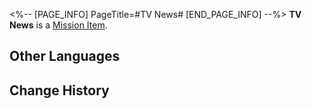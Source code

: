 <%-- [PAGE_INFO]
PageTitle=#TV News#
[END_PAGE_INFO] --%>
{{Item Infobox
|id          = 140422
|image       = Item TV News.png
|type        = Mission Item
|invCategory = Missions
|rarity      = 3
|effect      = 
|description = A news article about a swindler being caught. I'm writing this down, although I don't know how Bocchi can be related to the case.
}}
'''TV News''' is a [[Mission Item]].

==Other Languages==
{{Other Languages
|en   = TV News
|zhs  = 电视新闻
|zht  = 電視新聞
|ja   = テレビのニュース
|ko   = 뉴스 보도
|es   = Noticia de la TV
|fr   = Journal TV
|ru   = Телевизионные новости
|th   = รายงานข่าว
|vi   = Tin Tức Truyền Hình
|de   = Fernsehnachrichten
|id   = Berita TV
|pt   = Noticiário de TV
}}

==Change History==
{{Change History|2.0}}